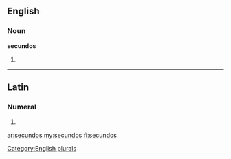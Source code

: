 ==English==

===Noun===
'''secundos'''

# {{plural of|[[secundo]]}}

[[Category:English plurals]]

----
==Latin==

===Numeral===
{{la-num-form|secundōs}}

# {{inflection of|secundus|secundus|acc|m|p|lang=la}}
{{rfc-auto}}

[[ar:secundos]]
[[my:secundos]]
[[fi:secundos]]